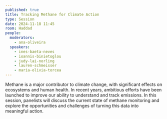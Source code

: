 ```yaml
---
published: true
title: Tracking Methane for Climate Action
type: Session
date: 2024-11-18 11:45
room: Haddad
people:
  moderators:
    - ana-oliveira
  speakers:
    - ines-baeta-neves
    - ioannis-binietoglou
    - judy-lai-norling
    - lauren-schmeisser
    - maria-olivia-torcea
---
```

Methane is a major contributor to climate change, with significant effects on ecosystems and human health. In recent years, ambitious efforts have been launched to improve our ability to understand and track emissions. In this session, panelists will discuss the current state of methane monitoring and explore the opportunities and challenges of turning this data into meaningful action.